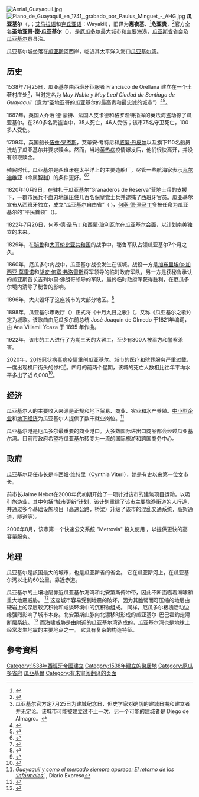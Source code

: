 {{translating|[[:en:Guayaquil|:en:Guayaquil]]||tpercent=25|time=2020-09-22}}
{{copyedit translation|time=2021-02-02}}
{{roughtranslation|time=2021-04-04}}
{{noteTA
|1=zh-tw:瓜亞基爾;zh-cn:瓜亚基尔;
}}
{{Infobox settlement
| name                    = 瓜亚基尔
| official_name             = 圣地亚哥·德·瓜亚基尔 <br /><small>{{lang-es|Santiago de Guayaquil}}</small>
| native_name             = {{lang|es|Guayaquil}}
| nickname                = 太平洋的明珠<br /><small>{{lang-es|La Perla del Pacífico}}</small>
| settlement_type         = 城市
| motto                   = 为了独立的瓜亚基尔 <br /><small>{{lang-es|Por Guayaquil Independiente}}</small>
| image_skyline           = Guayaquil montage.png
| image_caption           = 左上：圣安娜山灯塔夜景；右上偏上：从圣安娜山向市区的马雷贡·西蒙·玻利瓦尔区域望去；右上偏下：瓜亚基尔都市大教堂；中左：瓜亚基尔市政府办公室；中右：从马雷贡2000公园看到的十月九日大道景观；左下：卡门山景观；右下：瓜亚斯河以及瓜亚基尔国家团结桥（{{lang|es|Puente Unidad Nacional}}）
| image_flag              = Bandera de Guayaquil.svg
| image_seal              = Escudo de Guayaquil.svg
| image_shield            =
| image_map               =
| mapsize                 =
| map_caption             =
| pushpin_map             = Ecuador
| pushpin_label_position  =
| pushpin_map_caption     =
| pushpin_mapsize         =
| subdivision_type       = 国家
| subdivision_name       = {{ECU}}
| subdivision_type1      = [[厄瓜多尔行政区划|省]]
| subdivision_name1      = [[瓜亚斯省|瓜亚斯省]]
| subdivision_type2       = 县
| subdivision_name2       = [[瓜亚基尔县|瓜亚基尔县]]
| government_footnotes     =
| government_type         =
| leader_title            = 市长
| leader_name             = Cynthia Viteri
| leader_title1           = 副市长
| leader_name1            = Josué Sánchez
| established_title       = 建立
| established_date        = 1535年7月25日
| established_title2      = 独立
| established_date2       = 1820年10月9日
| unit_pref               = metric_only
| area_footnotes          =
| area_total_km2          = 344.5
| area_land_km2           = 316.42
| area_water_km2          = 28.08
| area_metro_km2          = 2493.86
| population_as_of        = 2019
| population_total        = 2,698,077<ref name="Population Projections 2010-2020">"[http://www.ecuadorencifras.gob.ec/proyecciones-poblacionales/ Population Projections 2010-2020] {{Wayback|url=http://www.ecuadorencifras.gob.ec/proyecciones-poblacionales/ |date=20160121183332 }}." Instituto Nacional de Estadísticas y Censos. Retrieved on January 12, 2019.</ref>
| population_metro        = 3,113,725
| population_density_km2  = auto
| population_demonym      = Guayaquileños
| timezone                = 厄瓜多尔时间
| utc_offset              = -5
| coordinates             = {{coord|2|11|S|79|53|W|region:EC|display=inline,title}}
| elevation_footnotes     = <!-- for references: use tags -->
| elevation_m             = 4
| blank_name_sec1         = [[柯本气候分类法|气候]]
| blank_info_sec1         = [[热带干湿季气候|热带干湿季气候]]
| postal_code_type        = 邮政编码
| postal_code             = 090101 至 090158
| area_code               = (+593) 4
| registration_plate      = G
| blank_name              =
| blank_info              =
| website                 = [http://www.guayaquil.gob.ec www.guayaquil.gob.ec]
}}
[[File:Aerial_Guayaquil.jpg|thumb]]
[[File:Plano_de_Guayaquil_en_1741,_grabado_por_Paulus_Minguet_-_AHG.jpg|right]]
'''瓜亚基尔'''（{{lang-es|Guayaquil}}，{{IPA-es|ɡwaʝaˈkil|-|ES-pe - Guayaquil.ogg}}；[[艾马拉语|艾马拉语]]和[[克丘亚语|克丘亚语]]：Wayakil），旧译为'''惠夜基'''、<ref name="86年外交年鑑">{{Cite web |url = http://multilingual.mofa.gov.tw/web/web_UTF-8/almanac/almanac1997/3-1-6.html |title = 《中華民國86年外交年鑑》〈第三章 中外關係〉 |publisher =[[中華民國外交部|中華民國外交部]] |accessdate = 2018-07-28 |archive-date = 2013-06-04 |archive-url = https://web.archive.org/web/20130604074247/http://multilingual.mofa.gov.tw/web/web_UTF-8/almanac/almanac1997/3-1-6.html |dead-url = no }}</ref>'''危亚贵'''，<ref>{{cite book |author1=[[魏源|魏源]] |editor=1 |title=海国图志 |url=https://zh.wikisource.org/wiki/%E6%B5%B7%E5%9C%8B%E5%9C%96%E5%BF%97/%E5%8D%B7067 |quote=其西南方黄道地方，即厄瓜多尔国。广袤一万五千三百八十五里，居民五十五万口，地分三部七郡。出木料{艸哥}々等货。每年出入之货，各约三百万圆，进出之船，百二十五只。危亚贵，系大港口，公欠项一千五百圆。}}</ref>官方全名'''圣地亚哥·德·瓜亚基尔'''（{{lang-es|Santiago de Guayaquil}}），是[[厄瓜多尔|厄瓜多尔]]最大城市和主要海港，[[瓜亚斯省|瓜亚斯省]]省会及[[瓜亚基尔县|瓜亚基尔县]]县治。

瓜亚基尔城坐落在[[瓜亚斯河|瓜亚斯河]]西岸，临近其太平洋入海口[[瓜亚基尔湾|瓜亚基尔湾]]。

== 历史 ==

1538年7月25日，瓜亚基尔由西班牙征服者 Francisco de Orellana 建立在一个土著村庄处<ref>瓜亚基尔官方定7月25日为建城纪念日，但史学家对确切的建城日期和建立者并无定论。该城市可能被建立过不止一次，另一个可能的建城者是 Diego de Almagro。</ref>，当时定名为 ''Muy Noble y Muy Leal Ciudad de Santiago de Guayaquil''（意为“圣地亚哥的瓜亚基尔的最高贵和最忠诚的城市”）<ref>{{Cite web |url=https://www.britannica.com/biography/Francisco-de-Orellana |title=Encyclopedia Brittanica |access-date=2020-09-22 |archive-date=2021-03-13 |archive-url=https://web.archive.org/web/20210313214320/https://www.britannica.com/biography/Francisco-de-Orellana |dead-url=no }}</ref><ref>{{Cite web |url=https://www.onthisday.com/events/date/1538/july |title=OnThisDay.com |access-date=2020-09-22 |archive-date=2021-03-13 |archive-url=https://web.archive.org/web/20210313214325/https://www.onthisday.com/events/date/1538/july |dead-url=no }}</ref>。

1687年，英国人乔治·德·豪特、法国人皮卡德和格罗涅特指挥的英法海盗劫掠了瓜亚基尔。在260多名海盗当中，35人死亡，46人受伤；该市75名守卫死亡，100多人受伤。

1709年，英国船长[[伍兹·罗杰斯|伍兹·罗杰斯]]，艾蒂安·考特尼和[[威廉·丹皮尔|威廉·丹皮尔]]以及旗下110名船员洗劫了瓜亚基尔并要求赎金。然而，当地[[黄热病|黄热病]]疫情爆发后，他们很快离开，并没有领取赎金。 

殖民时代，瓜亚基尔是西班牙在太平洋上的主要造船厂，尽管一些航海家表示[[瓦尔迪维亚|瓦尔迪维亚]]（今属[[智利|智利]]）的条件更好。<ref>{{cite book |last=Guarda |first=Gabriel |authorlink=Gabriel Guarda |title=La economía de Chile Austral antes de la colonización alemana |url= |year=1973 |edition= |publisher=[[Universidad_Austral_de_Chile|Universidad Austral de Chile]] |location=[[Valdivia|Valdivia]] |isbn= |pages=45–47}}</ref><ref name=Leon>{{Citation
 |last         = León Sáenz
 |first        = Jorge
 |title        = Los astilleros y la indutria matitima en el Pacífico americano: Siglos XVI a XIX
 |journal      = Diálogos, Revista Electrónica de Historia
 |volume       = 10
 |issue        = 1
 |year         = 2009
 |pages        = 44–90
 |url          = http://revistas.ucr.ac.cr/index.php/dialogos/article/view/6128
 |accessdate   = 2019-10-14
 |archive-date = 2021-03-13
 |archive-url  = https://web.archive.org/web/20210313214333/https://revistas.ucr.ac.cr/index.php/dialogos/article/view/6128
 |dead-url     = no
}}</ref>

1820年10月9日，在驻扎于瓜亚基尔“Granaderos de Reserva”营地士兵的支援下，一群市民兵不血刃地镇压住几百名保皇党士兵并逮捕了西班牙官员。瓜亚基尔宣布从西班牙独立，成立“瓜亚基尔自由省”（{{lang|es|Provincia Libre de Guayaquil}} )，[[何塞·德·圣马丁|何塞·德·圣马丁]]多被任命为瓜亚基尔的“平民首领”（{{lang|es|Jefe Civil}})。

1822年7月26日，[[何塞·德·圣马丁|何塞·德·圣马丁]]和[[西蒙·玻利瓦尔|西蒙·玻利瓦尔]]在瓜亚基尔[[瓜亚基尔会谈|会面]]，以计划南美独立的未来。

1829年，在[[秘鲁|秘鲁]]和[[大哥伦比亚共和国|大哥伦比亚共和国]]的战争中，秘鲁军队占领瓜亚基尔7个月之久。

1860年，厄瓜多尔内战中，瓜亚基尔战役发生在该城。战役一方是[[加布里埃尔·加西亚·莫雷诺|加布里埃尔·加西亚·莫雷诺]]和[[胡安·何塞·弗洛雷斯|胡安·何塞·弗洛雷斯]]将军领导的临时政府军队，另一方是获秘鲁承认的瓜亚斯首长吉列尔莫·佛朗哥领导的军队。最终临时政府军获得胜利，在厄瓜多尔境内清除了秘鲁的影响。

1896年，大火毁坏了这座城市的大部分地区。<ref>{{Cite web |url=https://cdnc.ucr.edu/?a=d&d=SDU18961128.2.71 |title=存档副本 |access-date=2019-10-14 |archive-date=2021-03-13 |archive-url=https://web.archive.org/web/20210313214335/https://cdnc.ucr.edu/?a=d&d=SDU18961128.2.71 |dead-url=no }}</ref>

1898年，瓜亚基尔市政厅（{{lang|es|Muy Ilustre Municipalidad de Guayaquil}}）正式将《十月九日之歌》（{{lang|es|Canción al Nueve de Octubre}}，又称《瓜亚基尔之歌》{{lang|es|Himno a Guayaquil}}）定为城歌。该歌曲由厄瓜多尔前总统 José Joaquín de Olmedo 于1821年编词，由 Ana Villamil Ycaza 于 1895 年作曲。

1922年，该市的工人进行了为期三天的大罢工，至少有300人被军方和警察杀害。

2020年，[[2019冠状病毒病厄瓜多尔疫情|2019冠状病毒病疫情]]重创瓜亚基尔。城市的医疗和殡葬服务严重过载，一度出现横尸街头的惨相<ref>{{Cite web|url=https://www.msn.com/en-us/news/world/ecuador-coronavirus-bodies-are-being-left-in-the-streets-in-an-overwhelmed-city/ar-BB128I4a?ocid=spartandhp|title=Ecuador coronavirus: Bodies are being left in the streets in an overwhelmed city|website=msn.com|access-date=2020-04-05|archive-date=2020-05-13|archive-url=https://web.archive.org/web/20200513055902/https://www.msn.com/en-us/news/world/ecuador-coronavirus-bodies-are-being-left-in-the-streets-in-an-overwhelmed-city/ar-BB128I4a?ocid=spartandhp|dead-url=no}}</ref>。四月的前两个星期，该城的死亡人数相比往年平均水平多出了近 6,000<ref name=bbc>{{cite news |url=https://www.bbc.co.uk/news/world-latin-america-52329500 |title=Coronavirus nightmare in Ecuador's main city Guayaquil - pictures |date=17 April 2020 |work=BBC |accessdate=2020-09-22 |archive-date=2020-08-30 |archive-url=https://web.archive.org/web/20200830224700/https://www.bbc.co.uk/news/world-latin-america-52329500 |dead-url=no }}</ref>。

== 经济 ==

瓜亚基尔人的主要收入来源是正规和地下贸易、商业、农业和水产养殖。[[中小型企业|中小型企业]]和[[地下经济|地下经济]]为瓜亚基尔人提供了数千就业岗位。<ref>[http://independent.typepad.com/elindependent/2007/07/guayaquil-y-com.html ''Guayaquil y como el mercado siempre aparece: El retorno de los ‘informales’''] {{Wayback|url=http://independent.typepad.com/elindependent/2007/07/guayaquil-y-com.html |date=20210313214351 }}, Diario Expreso</ref>

瓜亚基尔港是厄瓜多尔最重要的商业港口。大多数国际进出口商品都会经过瓜亚基尔湾。目前市政府希望将瓜亚基尔转变为一流的国际旅游和跨国商务中心。

== 政府 ==
瓜亚基尔现任市长是辛西娅·维特里（Cynthia Viteri），她是有史以来第一位女市长。   

前市长Jaime Nebot在2000年代初期开始了一项针对该市的建筑项目运动，以吸引旅游业，其中包括“城市更新”计划，该计划重建了该市主要旅游街道的人行道，并通过多个基础设施项目（高速公路，桥梁）升级了该市的混乱交通系统，高架通道，隧道等）。     

2006年8月，该市第一个快速公交系统 "Metrovia" 投入使用 ，以提供更快的高容量服务。  

== 地理 ==
瓜亚基尔是該国最大的城市，也是瓜亚斯省的省会。 它在瓜亚斯河上，在瓜亚基尔湾以北约60公里，靠近赤道。 

瓜亚基尔的土壤地层靠近瓜亚基尔海湾和北安第斯俯冲带，因此不断面临着海啸和重大地震威胁。 <ref>{{Cite journal|title=Tsunami mapping in the Gulf of Guayaquil, Ecuador, due to local seismicity|last=Ioualalen|first=M.|last2=Monfret|first2=T.|date=2014-05-09|journal=Marine Geophysical Research|issue=4|doi=10.1007/s11001-014-9225-9|volume=35|pages=361–378|language=en|issn=0025-3235|last3=Béthoux|first3=N.|last4=Chlieh|first4=M.|last5=Adams|first5=G. Ponce|last6=Collot|first6=J.-Y.|last7=Bustamante|first7=C. Martillo|last8=Chunga|first8=K.|last9=Navarrete|first9=E.}}</ref> 这座城市容易受到地震的破坏，因为其脆弱而可压缩的地层由硬岩上的深层软沉积物和咸淡环境中的沉积物组成。 同样，厄瓜多尔板塊活动边缘强烈影响了城市本身。北安第斯山脉向北漂移时形成的瓜亚基尔-巴巴霍约走滑断层系统。 <ref>{{Cite web|title=Site Characterization and Seismic Zonation of Guayaquil City, Ecuador|url=https://walrus.wr.usgs.gov/reports/reprints/8NCEE-001467.pdf|accessdate=November 13, 2016|author=Vera-Grunauer|date=2006|first=X.|work=|publisher=8th US National Conference on Earthquake Engineering 2006, v 16, p 9672-9681|archive-date=2017-02-14|archive-url=https://web.archive.org/web/20170214051240/https://walrus.wr.usgs.gov/reports/reprints/8NCEE-001467.pdf|dead-url=no}}</ref> 而海啸威胁是由附近的瓜亚基尔湾造成的，瓜亚基尔湾也是地球上经常发生地震的主要地点之一。 它具有复杂的构造特征。 

== 參考資料 ==
{{reflist}}

{{normdaten}}
[[Category:1538年西班牙帝國建立|Category:1538年西班牙帝國建立]]
[[Category:1538年建立的聚居地|Category:1538年建立的聚居地]]
[[Category:厄瓜多省府|Category:厄瓜多省府]]
[[Category:瓜亞基爾|]]
[[Category:有未审阅翻译的页面|Category:有未审阅翻译的页面]]